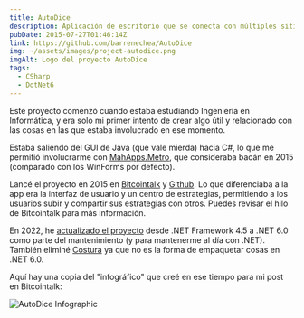 ```yaml
---
title: AutoDice
description: Aplicación de escritorio que se conecta con múltiples sitios para apuestas de criptomonedas en el juego de "Dados".
pubDate: 2015-07-27T01:46:14Z
link: https://github.com/barrenechea/AutoDice
img: ~/assets/images/project-autodice.png
imgAlt: Logo del proyecto AutoDice
tags:
  - CSharp
  - DotNet6
---
```



Este proyecto comenzó cuando estaba estudiando Ingeniería en Informática, y era solo mi primer intento de crear algo útil y relacionado con las cosas en las que estaba involucrado en ese momento.

Estaba saliendo del GUI de Java (que vale mierda) hacia C#, lo que me permitió involucrarme con [MahApps.Metro](https://mahapps.com/), que consideraba bacán en 2015 (comparado con los WinForms por defecto).

Lancé el proyecto en 2015 en [Bitcointalk](https://bitcointalk.org/index.php?topic=1135816.0) y [Github](https://github.com/barrenechea/AutoDice). Lo que diferenciaba a la app era la interfaz de usuario y un centro de estrategias, permitiendo a los usuarios subir y compartir sus estrategias con otros. Puedes revisar el hilo de Bitcointalk para más información.

En 2022, he [actualizado el proyecto](https://github.com/barrenechea/AutoDice/commit/194cb75cbf924faa50528c8da1b259b2f51213f1) desde .NET Framework 4.5 a .NET 6.0 como parte del mantenimiento (y para mantenerme al día con .NET). También eliminé [Costura](https://github.com/Fody/Costura) ya que no es la forma de empaquetar cosas en .NET 6.0.

Aquí hay una copia del "infográfico" que creé en ese tiempo para mi post en Bitcointalk:

<Image src={FooterImage} alt="AutoDice Infographic" width={800} format="webp" />
